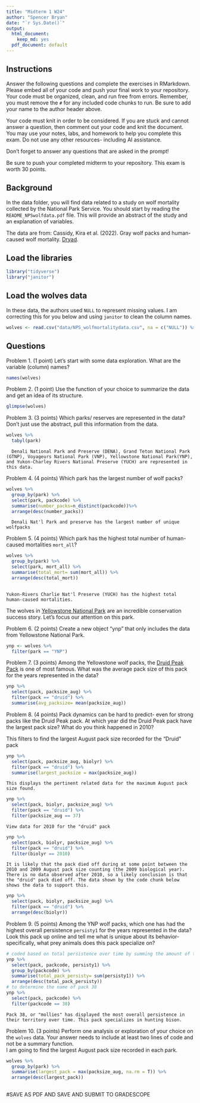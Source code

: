 ```yaml
---
title: "Midterm 1 W24"
author: "Spencer Bryan"
date: "`r Sys.Date()`"
output:
  html_document: 
    keep_md: yes
  pdf_document: default
---
```


## Instructions
Answer the following questions and complete the exercises in RMarkdown. Please embed all of your code and push your final work to your repository. Your code must be organized, clean, and run free from errors. Remember, you must remove the `#` for any included code chunks to run. Be sure to add your name to the author header above. 

Your code must knit in order to be considered. If you are stuck and cannot answer a question, then comment out your code and knit the document. You may use your notes, labs, and homework to help you complete this exam. Do not use any other resources- including AI assistance.  

Don't forget to answer any questions that are asked in the prompt!  

Be sure to push your completed midterm to your repository. This exam is worth 30 points.  

## Background
In the data folder, you will find data related to a study on wolf mortality collected by the National Park Service. You should start by reading the `README_NPSwolfdata.pdf` file. This will provide an abstract of the study and an explanation of variables.  

The data are from: Cassidy, Kira et al. (2022). Gray wolf packs and human-caused wolf mortality. [Dryad](https://doi.org/10.5061/dryad.mkkwh713f). 

## Load the libraries
```r
library("tidyverse")
library("janitor")
```

## Load the wolves data
In these data, the authors used `NULL` to represent missing values. I am correcting this for you below and using `janitor` to clean the column names.
```r
wolves <- read.csv("data/NPS_wolfmortalitydata.csv", na = c("NULL")) %>% clean_names()
```

## Questions
Problem 1. (1 point) Let's start with some data exploration. What are the variable (column) names?  

```r
names(wolves)
```

Problem 2. (1 point) Use the function of your choice to summarize the data and get an idea of its structure.  

```r
glimpse(wolves)
```

Problem 3. (3 points) Which parks/ reserves are represented in the data? Don't just use the abstract, pull this information from the data.  

```r
wolves %>%
  tabyl(park)
```
      Denali National Park and Preserve (DENA), Grand Teton National Park (GTNP), Voyageurs National Park (VNP), Yellowstone National Park(YNP), and Yukon-Charley Rivers National Preserve (YUCH) are represented in this data.

Problem 4. (4 points) Which park has the largest number of wolf packs?
```r
wolves %>%
  group_by(park) %>%
  select(park, packcode) %>%
  summarise(number_packs=n_distinct(packcode))%>%
  arrange(desc(number_packs))
```
      Denali Nat'l Park and preserve has the largest number of unique wolfpacks 
Problem 5. (4 points) Which park has the highest total number of human-caused mortalities `mort_all`?

```r
wolves %>%
  group_by(park) %>%
  select(park, mort_all) %>%
  summarise(total_mort= sum(mort_all)) %>%
  arrange(desc(total_mort))
  
```
    Yukon-Rivers Charlie Nat'l Preserve (YUCH) has the highest total human-caused mortalities.

The wolves in [Yellowstone National Park](https://www.nps.gov/yell/learn/nature/wolf-restoration.htm) are an incredible conservation success story. Let's focus our attention on this park.  

Problem 6. (2 points) Create a new object "ynp" that only includes the data from Yellowstone National Park.  

```r
ynp <- wolves %>%
  filter(park == "YNP")
```

Problem 7. (3 points) Among the Yellowstone wolf packs, the [Druid Peak Pack](https://www.pbs.org/wnet/nature/in-the-valley-of-the-wolves-the-druid-wolf-pack-story/209/) is one of most famous. What was the average pack size of this pack for the years represented in the data?

```r
ynp %>%
  select(pack, packsize_aug) %>%
  filter(pack == "druid") %>%
  summarise(avg_packsize= mean(packsize_aug))
```

Problem 8. (4 points) Pack dynamics can be hard to predict- even for strong packs like the Druid Peak pack. At which year did the Druid Peak pack have the largest pack size? What do you think happened in 2010?

  This filters to find the largest August pack size recorded for the "Druid" pack
```r
ynp %>%
  select(pack, packsize_aug, biolyr) %>%
  filter(pack == "druid") %>%
  summarise(largest_packsize = max(packsize_aug))
```
    This displays the pertinent related data for the maximum August pack size found.
```r
ynp %>%
  select(pack, biolyr, packsize_aug) %>%
  filter(pack == "druid") %>%
  filter(packsize_aug == 37)
```
    View data for 2010 for the "druid" pack
```r
ynp %>%
  select(pack, biolyr, packsize_aug) %>%
  filter(pack == "druid") %>%
  filter(biolyr == 2010)
```
    It is likely that the pack died off during at some point between the 2010 and 2009 August pack size counting (the 2009 biological year). There is no data observed after 2010, so a likely conclusion is that the "druid" pack died off. The data shown by the code chunk below shows the data to support this.
    
```r
ynp %>%
  select(pack, biolyr, packsize_aug) %>%
  filter(pack == "druid") %>%
  arrange(desc(biolyr))
```

Problem 9. (5 points) Among the YNP wolf packs, which one has had the highest overall persistence `persisty1` for the years represented in the data? Look this pack up online and tell me what is unique about its behavior- specifically, what prey animals does this pack specialize on?  

```r
# coded based on total persistence over time by summing the amount of times the pack has remained in it's same spot.
ynp %>%
  select(pack, packcode, persisty1) %>%
  group_by(packcode) %>%
  summarise(total_pack_persisty= sum(persisty1)) %>%
  arrange(desc(total_pack_persisty))
# to determine the name of pack 38
ynp %>%
  select(pack, packcode) %>%
  filter(packcode == 38)
```
    Pack 38, or "mollies" has displayed the most overall persistence in their territory over time. This pack specializes in hunting bison.
    
Problem 10. (3 points) Perform one analysis or exploration of your choice on the `wolves` data. Your answer needs to include at least two lines of code and not be a summary function.  
    I am going to find the largest August pack size recorded in each park.
    
```r
wolves %>%
  group_by(park) %>%
  summarise(largest_pack = max(packsize_aug, na.rm = T)) %>%
  arrange(desc(largest_pack))
  
```


#SAVE AS PDF AND SAVE AND SUBMIT TO GRADESCOPE